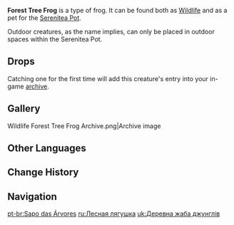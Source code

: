 {{Furnishing Infobox
|id             = 369159
|image          = Item Forest Tree Frog.png
|category       = Animal
|subcategory    = Outdoor Creature
|quality        = 3
|adeptal_energy = 100
|load           = 350
|reduced_load   = 350
|description    = A small frog that often appears in wetlands.<br />This animal is very common in wetland areas, and its body secretes a mysterious sticky substance that has much medicinal utility. Tree Frogs are well-suited to dwelling in rainforests.<br />It is said that some tree frogs can glide between the trees. Research indicates that the principle behind such an ability is quite similar to that of wind gliders.<br />Incorporating some undulating terrain in the Realm Within to provide footholds for gliding may really thrill these special animal guests.
|lbType         = Wildlife
|lbFamily       = Other Wildlife
|lbGroup        = Frogs
|source1        = Omni-Ubiquity Net
}}
{{Description|A small frog that often appears in wetlands.<br />This animal is very common in wetland areas, and its body secretes a mysterious sticky substance that has much medicinal utility. Tree Frogs are well-suited to dwelling in rainforests.<br />It is said that some tree frogs can glide between the trees. Research indicates that the principle behind such an ability is quite similar to that of wind gliders.|[[Archive]] Description}}
'''Forest Tree Frog''' is a type of frog. It can be found both as [[Wildlife]] and as a pet for the [[Serenitea Pot]].

Outdoor creatures, as the name implies, can only be placed in outdoor spaces within the Serenitea Pot.

==Drops==
{{Card|Frog (Material)|1}}

Catching one for the first time will add this creature's entry into your in-game [[archive]].

==Gallery==
<gallery>
Wildlife Forest Tree Frog Archive.png|Archive image
</gallery>

==Other Languages==
{{Other Languages
|default_hidden = 1
|en      = Forest Tree Frog
|zhs     = 丛林树蛙
|zhs_rm  = Cónglín Shùwā
|zht     = 叢林樹蛙
|zht_rm  = Cónglín Shùwā
|ja      = ツリーカエル
|ja_rm   = Tsuriikaeru
|ko      = 숲 나무 개구리
|ko_rm   = Sup Namu Gaeguri
|es      = Rana arbórea
|fr      = Grenouille arboricole
|ru      = Лесная лягушка
|th      = Forest Tree Frog
|vi      = Ếch Nhiệt Đới
|de      = Dschungelfrosch
|id      = Forest Tree Frog
|pt      = Sapo das Árvores
|tr      = Ağaç Kurbağası
|it      = Rana degli alberi
}}

==Change History==
{{Change History|3.0}}

==Navigation==
{{Wildlife Navbox|state=collapsed}}
{{Furnishing Navbox/Living|Animal}}

[[pt-br:Sapo das Árvores]]
[[ru:Лесная лягушка]]
[[uk:Деревна жаба джунглів]]
